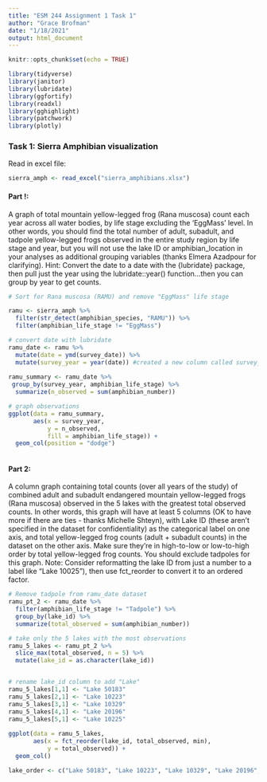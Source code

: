 ```yaml
---
title: "ESM 244 Assignment 1 Task 1"
author: "Grace Brofman"
date: "1/18/2021"
output: html_document
---
```


```r
knitr::opts_chunk$set(echo = TRUE)
```

```r

library(tidyverse)
library(janitor)
library(lubridate)
library(ggfortify)
library(readxl)
library(gghighlight)
library(patchwork)
library(plotly)
```
### Task 1: Sierra Amphibian visualization

Read in excel file:
```r
sierra_amph <- read_excel("sierra_amphibians.xlsx")
```

#### Part !: 
A graph of total mountain yellow-legged frog (Rana muscosa) count each year across all water bodies, by life stage excluding the ‘EggMass’ level. In other words, you should find the total number of adult, subadult, and tadpole yellow-legged frogs observed in the entire study region by life stage and year, but you will not use the lake ID or amphibian_location in your analyses as additional grouping variables (thanks Elmera Azadpour for clarifying). Hint: Convert the date to a date with the {lubridate} package, then pull just the year using the lubridate::year() function...then you can group by year to get counts. 

```r
# Sort for Rana muscosa (RAMU) and remove "EggMass" life stage

ramu <- sierra_amph %>% 
  filter(str_detect(amphibian_species, "RAMU")) %>% 
  filter(amphibian_life_stage != "EggMass")

# convert date with lubridate
ramu_date <- ramu %>% 
  mutate(date = ymd(survey_date)) %>% 
  mutate(survey_year = year(date)) #created a new column called survey_year which holds only the year %
  
ramu_summary <- ramu_date %>% 
 group_by(survey_year, amphibian_life_stage) %>% 
  summarize(n_observed = sum(amphibian_number))

# graph observations
ggplot(data = ramu_summary,
       aes(x = survey_year,
           y = n_observed,
           fill = amphibian_life_stage)) +
  geom_col(position = "dodge")
  


```

#### Part 2:
A column graph containing total counts (over all years of the study) of combined adult and subadult endangered mountain yellow-legged frogs (Rana muscosa) observed in the 5 lakes with the greatest total observed counts. In other words, this graph will have at least 5 columns (OK to have more if there are ties - thanks Michelle Shteyn), with Lake ID (these aren’t specified in the dataset for confidentiality) as the categorical label on one axis, and total yellow-legged frog counts (adult + subadult counts) in the dataset on the other axis. Make sure they’re in high-to-low or low-to-high order by total yellow-legged frog counts. You should exclude tadpoles for this graph. Note: Consider reformatting the lake ID from just a number to a label like “Lake 10025”), then use fct_reorder to convert it to an ordered factor.

```r

# Remove tadpole from ramu_date dataset
ramu_pt_2 <- ramu_date %>% 
  filter(amphibian_life_stage != "Tadpole") %>% 
  group_by(lake_id) %>% 
  summarize(total_observed = sum(amphibian_number))

# take only the 5 lakes with the most observations
ramu_5_lakes <- ramu_pt_2 %>% 
  slice_max(total_observed, n = 5) %>% 
  mutate(lake_id = as.character(lake_id)) 


# rename lake_id column to add "Lake"
ramu_5_lakes[1,1] <- "Lake 50183"
ramu_5_lakes[2,1] <- "Lake 10223"
ramu_5_lakes[3,1] <- "Lake 10329"
ramu_5_lakes[4,1] <- "Lake 20196"
ramu_5_lakes[5,1] <- "Lake 10225"
  
ggplot(data = ramu_5_lakes,
       aes(x = fct_reorder(lake_id, total_observed, min),
           y = total_observed)) +
  geom_col() 

lake_order <- c("Lake 50183", "Lake 10223", "Lake 10329", "Lake 20196", "Lake 10225")

```

